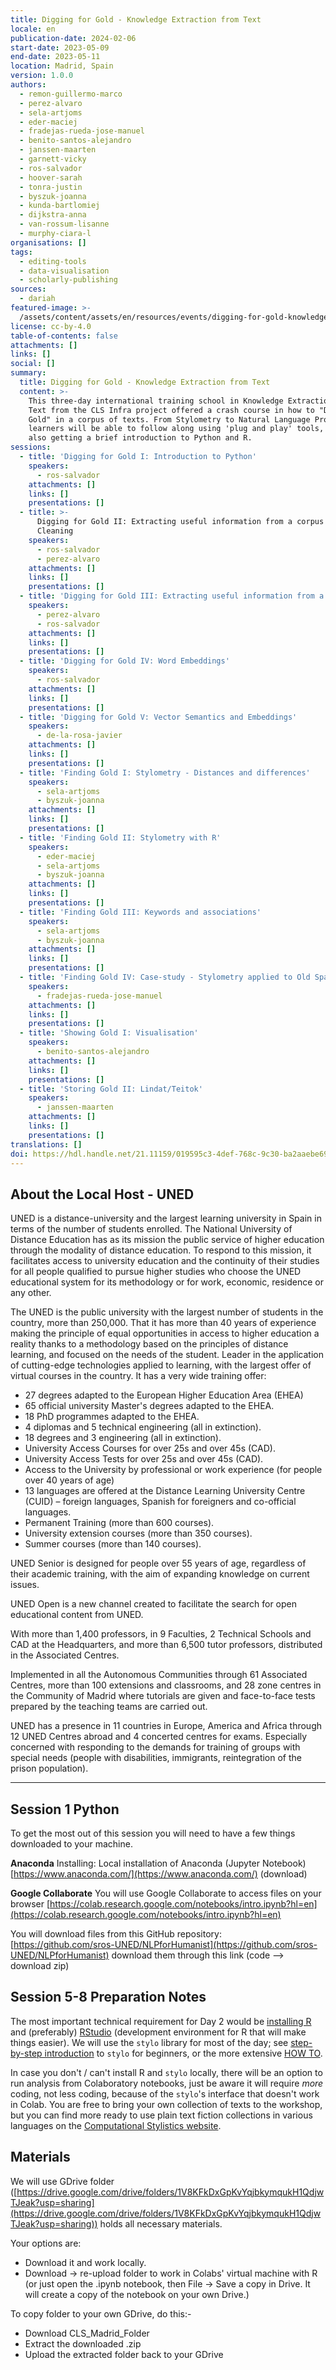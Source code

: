 ```yaml
---
title: Digging for Gold - Knowledge Extraction from Text
locale: en
publication-date: 2024-02-06
start-date: 2023-05-09
end-date: 2023-05-11
location: Madrid, Spain
version: 1.0.0
authors:
  - remon-guillermo-marco
  - perez-alvaro
  - sela-artjoms
  - eder-maciej
  - fradejas-rueda-jose-manuel
  - benito-santos-alejandro
  - janssen-maarten
  - garnett-vicky
  - ros-salvador
  - hoover-sarah
  - tonra-justin
  - byszuk-joanna
  - kunda-bartlomiej
  - dijkstra-anna
  - van-rossum-lisanne
  - murphy-ciara-l
organisations: []
tags:
  - editing-tools
  - data-visualisation
  - scholarly-publishing
sources:
  - dariah
featured-image: >-
  /assets/content/assets/en/resources/events/digging-for-gold-knowledge-extraction-from-text/featured-image.jpg
license: cc-by-4.0
table-of-contents: false
attachments: []
links: []
social: []
summary:
  title: Digging for Gold - Knowledge Extraction from Text
  content: >-
    This three-day international training school in Knowledge Extraction from
    Text from the CLS Infra project offered a crash course in how to "Dig for
    Gold" in a corpus of texts. From Stylometry to Natural Language Processing,
    learners will be able to follow along using 'plug and play' tools, while
    also getting a brief introduction to Python and R.
sessions:
  - title: 'Digging for Gold I: Introduction to Python'
    speakers:
      - ros-salvador
    attachments: []
    links: []
    presentations: []
  - title: >-
      Digging for Gold II: Extracting useful information from a corpus pt1 -
      Cleaning
    speakers:
      - ros-salvador
      - perez-alvaro
    attachments: []
    links: []
    presentations: []
  - title: 'Digging for Gold III: Extracting useful information from a corpus pt2'
    speakers:
      - perez-alvaro
      - ros-salvador
    attachments: []
    links: []
    presentations: []
  - title: 'Digging for Gold IV: Word Embeddings'
    speakers:
      - ros-salvador
    attachments: []
    links: []
    presentations: []
  - title: 'Digging for Gold V: Vector Semantics and Embeddings'
    speakers:
      - de-la-rosa-javier
    attachments: []
    links: []
    presentations: []
  - title: 'Finding Gold I: Stylometry - Distances and differences'
    speakers:
      - sela-artjoms
      - byszuk-joanna
    attachments: []
    links: []
    presentations: []
  - title: 'Finding Gold II: Stylometry with R'
    speakers:
      - eder-maciej
      - sela-artjoms
      - byszuk-joanna
    attachments: []
    links: []
    presentations: []
  - title: 'Finding Gold III: Keywords and associations'
    speakers:
      - sela-artjoms
      - byszuk-joanna
    attachments: []
    links: []
    presentations: []
  - title: 'Finding Gold IV: Case-study - Stylometry applied to Old Spanish Poetry'
    speakers:
      - fradejas-rueda-jose-manuel
    attachments: []
    links: []
    presentations: []
  - title: 'Showing Gold I: Visualisation'
    speakers:
      - benito-santos-alejandro
    attachments: []
    links: []
    presentations: []
  - title: 'Storing Gold II: Lindat/Teitok'
    speakers:
      - janssen-maarten
    attachments: []
    links: []
    presentations: []
translations: []
doi: https://hdl.handle.net/21.11159/019595c3-4def-768c-9c30-ba2aaebe69c1
---
```

## About the Local Host - UNED

UNED is a distance-university and the largest learning university in Spain in terms of the number
of students enrolled. The National University of Distance Education has as its mission the public
service of higher education through the modality of distance education. To respond to this
mission, it facilitates access to university education and the continuity of their studies for all
people qualified to pursue higher studies who choose the UNED educational system for its
methodology or for work, economic, residence or any other.

The UNED is the public university with the largest number of students in the country, more than
250,000. That it has more than 40 years of experience making the principle of equal opportunities
in access to higher education a reality thanks to a methodology based on the principles of
distance learning, and focused on the needs of the student. Leader in the application of
cutting-edge technologies applied to learning, with the largest offer of virtual courses in the
country. It has a very wide training offer:

* 27 degrees adapted to the European Higher Education Area (EHEA)
* 65 official university Master's degrees adapted to the EHEA.
* 18 PhD programmes adapted to the EHEA.
* 4 diplomas and 5 technical engineering (all in extinction).
* 18 degrees and 3 engineering (all in extinction).
* University Access Courses for over 25s and over 45s (CAD).
* University Access Tests for over 25s and over 45s (CAD).
* Access to the University by professional or work experience (for people over 40 years of age)
* 13 languages are offered at the Distance Learning University Centre (CUID) – foreign languages,
  Spanish for foreigners and co-official languages.
* Permanent Training (more than 600 courses).
* University extension courses (more than 350 courses).
* Summer courses (more than 140 courses).

UNED Senior is designed for people over 55 years of age, regardless of their academic training,
with the aim of expanding knowledge on current issues.

UNED Open is a new channel created to facilitate the search for open educational content from
UNED.

With more than 1,400 professors, in 9 Faculties, 2 Technical Schools and CAD at the Headquarters,
and more than 6,500 tutor professors, distributed in the Associated Centres.

Implemented in all the Autonomous Communities through 61 Associated Centres, more than 100
extensions and classrooms, and 28 zone centres in the Community of Madrid where tutorials are
given and face-to-face tests prepared by the teaching teams are carried out.

UNED has a presence in 11 countries in Europe, America and Africa through 12 UNED Centres abroad
and 4 concerted centres for exams. Especially concerned with responding to the demands for
training of groups with special needs (people with disabilities, immigrants, reintegration of the
prison population).

---

## Session 1 Python

To get the most out of this session you will need to have a few things downloaded to your machine.

**Anaconda**
Installing: Local installation of Anaconda (Jupyter Notebook)
[https://www.anaconda.com/](https://www.anaconda.com/) (download)

**Google Collaborate**
You will use Google Collaborate to access files on your browser
[https://colab.research.google.com/notebooks/intro.ipynb?hl=en](https://colab.research.google.com/notebooks/intro.ipynb?hl=en)

You will download files from this GitHub repository:
[https://github.com/sros-UNED/NLPforHumanist](https://github.com/sros-UNED/NLPforHumanist) download them through this link (code —> download zip)

## Session 5-8 Preparation Notes

The most important technical requirement for Day 2 would be [installing
R](https://cloud.r-project.org/) and (preferably)
[RStudio](https://posit.co/download/rstudio-desktop/) (development environment for R that will
make things easier). We will use the `stylo` library for most of the day; see [step-by-step
introduction](https://computationalstylistics.github.io/stylo_nutshell/#) to `stylo` for beginners,
or the more extensive [HOW
TO](https://github.com/computationalstylistics/stylo_howto/blob/master/stylo_howto.pdf).

In case you don't / can't install R and `stylo` locally, there will be an option to run analysis
from Colaboratory notebooks, just be aware it will require *more* coding, not less coding, because
of the `stylo`'s interface that doesn't work in Colab.  You are free to bring your own collection of
texts to the workshop, but you can find more ready to use plain text fiction collections in
various languages on the [Computational Stylistics
website](https://computationalstylistics.github.io/resources/).

## Materials

We will use GDrive folder
([https://drive.google.com/drive/folders/1V8KFkDxGpKvYqjbkymqukH1QdjwTJeak?usp=sharing](https://drive.google.com/drive/folders/1V8KFkDxGpKvYqjbkymqukH1QdjwTJeak?usp=sharing))
holds all necessary materials.

Your options are:

* Download it and work locally.
* Download -> re-upload folder to work in Colabs' virtual machine with R (or just open the
  .ipynb notebook, then File -> Save a copy in Drive. It will create a copy of the notebook on your
  own Drive.)

To copy folder to your own GDrive, do this:-

* Download CLS\_Madrid\_Folder
* Extract the downloaded .zip
* Upload the extracted folder back to your GDrive
